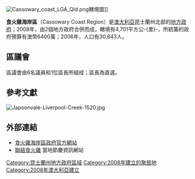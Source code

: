 [[Image:Cassowary_coast_LGA_Qld.png|thumb]]轄境圖]]

'''食火雞海岸區'''（Cassowary Coast Region）是[[澳大利亞|澳大利亞]]昆士蘭州北部的[[地方政府區域|地方政府]]；2008年，由2個地方政府合併而成，轄境有4,701平方公-{里}-，所統籌的政府預算有澳幣6400萬；2006年，人口有30,843人。

==區議會==
區議會由6名議員和1位區長所組成；區長為直選。

==參考文獻==
[[Image:Japoonvale-Liverpool-Creek-1520.jpg|thumb]]
{{reflist}}

==外部連結==
* [http://www.cassowarycoast.qld.gov.au/ 食火雞海岸區政府官方網站] {{Wayback|url=http://www.cassowarycoast.qld.gov.au/ |date=20210512061007 }}
* [https://archive.is/20130102092130/http://cassowaryconnect.com/ 聯結食火雞] 當地節慶資訊網站

{{Local Government Areas of Queensland}}

{{DEFAULTSORT:Cassowary}}
[[Category:昆士蘭州地方政府區域|Category:昆士蘭州地方政府區域]]
[[Category:2008年建立的聚居地|Category:2008年建立的聚居地]]
[[Category:2008年澳大利亞建立|Category:2008年澳大利亞建立]]

{{Queensland-geo-stub}}